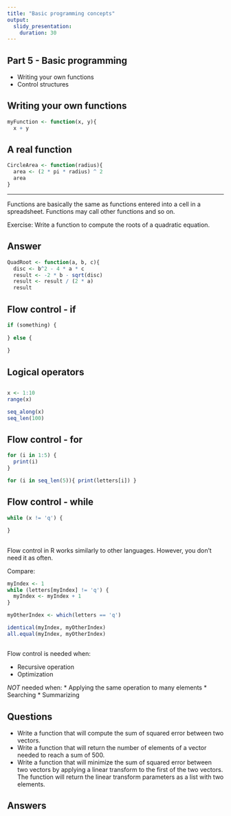 ```yaml
---
title: "Basic programming concepts"
output:
  slidy_presentation:
    duration: 30
---
```


## Part 5 - Basic programming

* Writing your own functions
* Control structures

## Writing your own functions
```r
myFunction <- function(x, y){
  x + y
```

## A real function
```r
CircleArea <- function(radius){
  area <- (2 * pi * radius) ^ 2
  area
}
```

---

Functions are basically the same as functions entered into a cell in a spreadsheet. Functions may call other functions and so on.

Exercise: Write a function to compute the roots of a quadratic equation.

## Answer

```r
QuadRoot <- function(a, b, c){
  disc <- b^2 - 4 * a * c
  result <- -2 * b - sqrt(disc)
  result <- result / (2 * a)
  result
```

## Flow control - if

```r
if (something) {
  
} else {
  
}
```

## Logical operators

## 
```r
x <- 1:10
range(x)

seq_along(x)
seq_len(100)
```
       
## Flow control - for
```r
for (i in 1:5) {
  print(i)
}

for (i in seq_len(5)){ print(letters[i]) }
```

## Flow control - while
```r
while (x != 'q') {
  
}
```

##

Flow control in R works similarly to other languages. However, you don't need it as often.

Compare:
```r
myIndex <- 1
while (letters[myIndex] != 'q') {
  myIndex <- myIndex + 1
}

myOtherIndex <- which(letters == 'q')

identical(myIndex, myOtherIndex)
all.equal(myIndex, myOtherIndex)
```

## 

Flow control is needed when:

* Recursive operation
* Optimization

*NOT* needed when:
* Applying the same operation to many elements
* Searching
* Summarizing

## Questions

* Write a function that will compute the sum of squared error between two vectors.
* Write a function that will return the number of elements of a vector needed to reach a sum of 500.
* Write a function that will minimize the sum of squared error between two vectors by applying a linear transform to the first of the two vectors. The function will return the linear transform parameters as a list with two elements.

## Answers

```r
```
